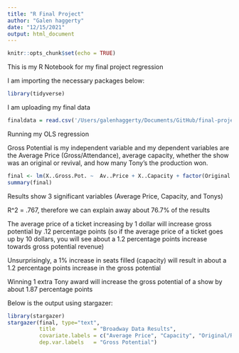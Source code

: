 ```yaml
---
title: "R Final Project"
author: "Galen haggerty"
date: "12/15/2021"
output: html_document
---
```


```r
knitr::opts_chunk$set(echo = TRUE)
```
This is my R Notebook for my final project regression

I am importing the necessary packages below:

```r
library(tidyverse)
```
I am uploading my final data
```r
finaldata = read.csv('/Users/galenhaggerty/Documents/GitHub/final-project-galenhaggerty/finaldata.csv')
```
Running my OLS regression

Gross Potential is my independent variable and my dependent variables are the Average Price (Gross/Attendance), average capacity, whether the show was an original or revival, and how many Tony's the production won.
```r
final <- lm(X..Gross.Pot. ~  Av..Price + X..Capacity + factor(Original.Revival) + Tonys , data = finaldata)
summary(final)
```
Results show 3 significant variables (Average Price, Capacity, and Tonys)

R^2 = .767, therefore we can explain away about 76.7% of the results

The average price of a ticket increasing by 1 dollar will increase gross potential by .12 percentage points (so if the average price of a ticket goes up by 10 dollars, you will see about a 1.2 percentage points increase towards gross potential revenue)

Unsurprisingly, a 1% increase in seats filled (capacity) will result in about a 1.2 percentage points increase in the gross potential

Winning 1 extra Tony award will increase the gross potential of a show by about 1.87 percentage points

Below is the output using stargazer:
```r
library(stargazer)
stargazer(final, type="text",
          title            = "Broadway Data Results",
          covariate.labels = c("Average Price", "Capacity", "Original/Revival", "Tonys", "Constant"),
          dep.var.labels   = "Gross Potential")
```